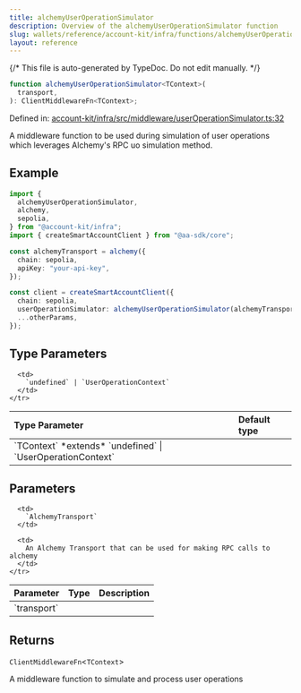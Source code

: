 ```yaml
---
title: alchemyUserOperationSimulator
description: Overview of the alchemyUserOperationSimulator function
slug: wallets/reference/account-kit/infra/functions/alchemyUserOperationSimulator
layout: reference
---
```


{/* This file is auto-generated by TypeDoc. Do not edit manually. */}

```ts
function alchemyUserOperationSimulator<TContext>(
  transport,
): ClientMiddlewareFn<TContext>;
```

Defined in: [account-kit/infra/src/middleware/userOperationSimulator.ts:32](https://github.com/alchemyplatform/aa-sdk/blob/dc58c113ff1eeb06d4b3f76c505cbbaad47db8fc/account-kit/infra/src/middleware/userOperationSimulator.ts#L32)

A middleware function to be used during simulation of user operations which leverages Alchemy's RPC uo simulation method.

## Example

```ts
import {
  alchemyUserOperationSimulator,
  alchemy,
  sepolia,
} from "@account-kit/infra";
import { createSmartAccountClient } from "@aa-sdk/core";

const alchemyTransport = alchemy({
  chain: sepolia,
  apiKey: "your-api-key",
});

const client = createSmartAccountClient({
  chain: sepolia,
  userOperationSimulator: alchemyUserOperationSimulator(alchemyTransport),
  ...otherParams,
});
```

## Type Parameters

<table>
  <thead>
    <tr>
      <th align="left">Type Parameter</th>
      <th align="left">Default type</th>
    </tr>
  </thead>

  <tbody>
    <tr>
      <td>
        `TContext` *extends* `undefined` | `UserOperationContext`
      </td>

      <td>
        `undefined` | `UserOperationContext`
      </td>
    </tr>

  </tbody>
</table>

## Parameters

<table>
  <thead>
    <tr>
      <th align="left">Parameter</th>
      <th align="left">Type</th>
      <th align="left">Description</th>
    </tr>
  </thead>

  <tbody>
    <tr>
      <td>
        `transport`
      </td>

      <td>
        `AlchemyTransport`
      </td>

      <td>
        An Alchemy Transport that can be used for making RPC calls to alchemy
      </td>
    </tr>

  </tbody>
</table>

## Returns

`ClientMiddlewareFn`\<`TContext`>

A middleware function to simulate and process user operations
